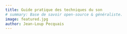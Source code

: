 ```yaml
---
title: Guide pratique des techniques du son
# summary: Base de savoir open-source & généraliste.
image: featured.jpg
author: Jean-Loup Pecquais
---
```


